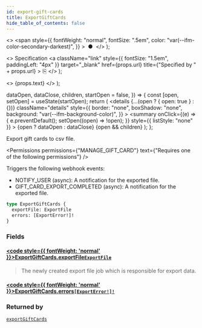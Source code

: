 ```yaml
---
id: export-gift-cards
title: ExportGiftCards
hide_table_of_contents: false
---
```


  <>
    <span
      style={{
        fontWeight: "normal",
        fontSize: ".5em",
        color: "var(--ifm-color-secondary-darkest)",
      }}
    >
      &nbsp;●&nbsp;
    </span>
  </>
);

  <>
    Specification
    <a
      className="link"
      style={{ fontSize: "1.5em", paddingLeft: "4px" }}
      target="\_blank"
      href={props.url}
      title={"Specified by " + props.url}
    >
      ⎘
    </a>
  </>
);

  <>
    <span className={props.class}>{props.text}</span>
  </>
);


  dataOpen,
  dataClose,
  children,
  startOpen = false,
}) => {
  const [open, setOpen] = useState(startOpen);
  return (
    <details
      {...(open ? { open: true } : {})}
      className="details"
      style={{
        border: "none",
        boxShadow: "none",
        background: "var(--ifm-background-color)",
      }}
    >
      <summary
        onClick={(e) => {
          e.preventDefault();
          setOpen((open) => !open);
        }}
        style={{ listStyle: "none" }}
      >
        {open ? dataOpen : dataClose}
      </summary>
      {open && children}
    </details>
  );
};

Export gift cards to csv file.

<Badge text="Added in Saleor 3.1" class="secondary margin-bottom--sm" />

<Permissions
  permissions={"MANAGE_GIFT_CARD"}
  text={"Requires one of the following permissions"}
/>

Triggers the following webhook events:

- NOTIFY_USER (async): A notification for the exported file.
- GIFT_CARD_EXPORT_COMPLETED (async): A notification for the exported file.

```graphql
type ExportGiftCards {
  exportFile: ExportFile
  errors: [ExportError!]!
}
```

### Fields

#### [<code style={{ fontWeight: 'normal' }}>ExportGiftCards.<b>exportFile</b></code>](#)<Bullet />[`ExportFile`](../../../api-reference/miscellaneous/objects/export-file) <Badge class="badge badge--secondary" text="object"/>

> The newly created export file job which is responsible for export data.

#### [<code style={{ fontWeight: 'normal' }}>ExportGiftCards.<b>errors</b></code>](#)<Bullet />[`[ExportError!]!`](../../../api-reference/miscellaneous/objects/export-error) <Badge class="badge badge--secondary" text="non-null"/> <Badge class="badge badge--secondary" text="object"/>

>

### Returned by

[`exportGiftCards`](../../../api-reference/gift-cards/mutations/export-gift-cards) <Badge class="badge badge--secondary" text="mutation"/>


